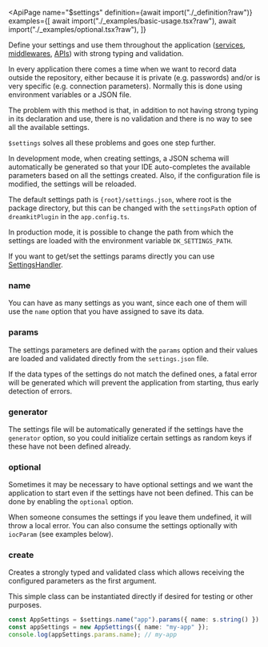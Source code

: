 
<ApiPage
  name="$settings"
  definition={await import("./_definition?raw")} 
  examples={[
    await import("./_examples/basic-usage.tsx?raw"),
    await import("./_examples/optional.tsx?raw"),
  ]}
>

Define your settings and use them throughout the application (<a href="/api/$service">services</a>, <a href="/api/$middleware">middlewares</a>, <a href="/api/$api">APIs</a>) with strong typing and validation.

In every application there comes a time when we want to record data outside the repository, either because it is private (e.g. passwords) and/or is very specific (e.g. connection parameters). Normally this is done using environment variables or a JSON file.

The problem with this method is that, in addition to not having strong typing in its declaration and use, there is no validation and there is no way to see all the available settings.

`$settings` solves all these problems and goes one step further.

In development mode, when creating settings, a JSON schema will automatically be generated so that your IDE auto-completes the available parameters based on all the settings created. Also, if the configuration file is modified, the settings will be reloaded.

The default settings path is `{root}/settings.json`, where root is the package directory, but this can be changed with the `settingsPath` option of `dreamkitPlugin` in the `app.config.ts`.

In production mode, it is possible to change the path from which the settings are loaded with the environment variable `DK_SETTINGS_PATH`.

If you want to get/set the settings params directly you can use <a href="/api/settings-handler">SettingsHandler</a>.

<div slot="post-definition">

<H3>name</H3>

You can have as many settings as you want, since each one of them will use the `name` option that you have assigned to save its data.

<H3>params</H3>

The settings parameters are defined with the `params` option and their values ​​are loaded and validated directly from the `settings.json` file.

If the data types of the settings do not match the defined ones, a fatal error will be generated which will prevent the application from starting, thus early detection of errors.

<H3>generator</H3>

The settings file will be automatically generated if the settings have the `generator` option, so you could initialize certain settings as random keys if these have not been defined already.

<H3>optional</H3>

Sometimes it may be necessary to have optional settings and we want the application to start even if the settings have not been defined. This can be done by enabling the `optional` option.

When someone consumes the settings if you leave them undefined, it will throw a local error. You can also consume the settings optionally with `iocParam` (see examples below).

<H3>create</H3>

Creates a strongly typed and validated class which allows receiving the configured parameters as the first argument.

This simple class can be instantiated directly if desired for testing or other purposes.

```ts
const AppSettings = $settings.name("app").params({ name: s.string() }).create();
const appSettings = new AppSettings({ name: "my-app" });
console.log(appSettings.params.name); // my-app
```

</div>

</ApiPage>
